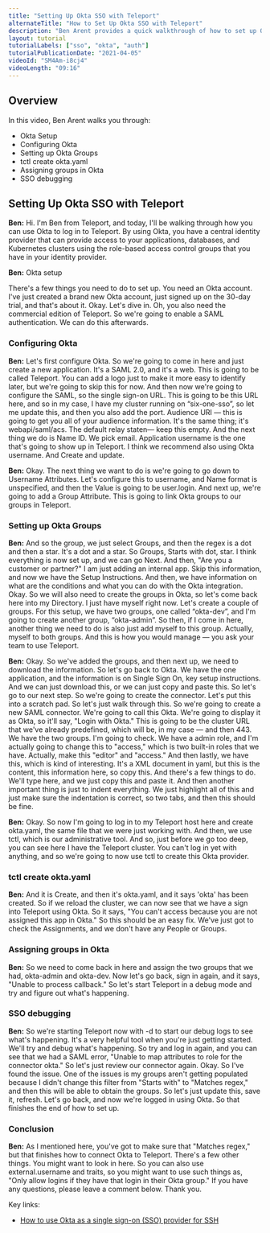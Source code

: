 ```yaml
---
title: "Setting Up Okta SSO with Teleport"
alternateTitle: "How to Set Up Okta SSO with Teleport"
description: "Ben Arent provides a quick walkthrough of how to set up Okta with Teleport."
layout: tutorial
tutorialLabels: ["sso", "okta", "auth"]
tutorialPublicationDate: "2021-04-05"
videoId: "SM4Am-i8cj4"
videoLength: "09:16"
---
```


## Overview

In this video, Ben Arent walks you through:

- Okta Setup
- Configuring Okta
- Setting up Okta Groups
- tctl create okta.yaml
- Assigning groups in Okta
- SSO debugging

## Setting Up Okta SSO with Teleport

**Ben:** Hi. I'm Ben from Teleport, and today, I'll be walking through how you can use Okta to log in to Teleport. By using Okta, you have a central identity provider that can provide access to your applications, databases, and Kubernetes clusters using the role-based access control groups that you have in your identity provider.

**Ben:** Okta setup

There's a few things you need to do to set up. You need an Okta account. I've just created a brand new Okta account, just signed up on the 30-day trial, and that's about it. Okay. Let's dive in. Oh, you also need the commercial edition of Teleport. So we're going to enable a SAML authentication. We can do this afterwards.

### Configuring Okta

**Ben:** Let's first configure Okta. So we're going to come in here and just create a new application. It's a SAML 2.0, and it's a web. This is going to be called Teleport. You can add a logo just to make it more easy to identify later, but we're going to skip this for now. And then now we're going to configure the SAML, so the single sign-on URL. This is going to be this URL here, and so in my case, I have my cluster running on “six-one-sso”, so let me update this, and then you also add the port. Audience URI — this is going to get you all of your audience information. It's the same thing; it's webapi/saml/acs. The default relay staten— keep this empty. And the next thing we do is Name ID. We pick email. Application username is the one that's going to show up in Teleport. I think we recommend also using Okta username. And Create and update.

**Ben:** Okay. The next thing we want to do is we're going to go down to Username Attributes. Let's configure this to username, and Name format is unspecified, and then the Value is going to be user.login. And next up, we're going to add a Group Attribute. This is going to link Okta groups to our groups in Teleport.

### Setting up Okta Groups

**Ben:** And so the group, we just select Groups, and then the regex is a dot and then a star. It's a dot and a star. So Groups, Starts with dot, star. I think everything is now set up, and we can go Next. And then, "Are you a customer or partner?" I am just adding an internal app. Skip this information, and now we have the Setup Instructions. And then, we have information on what are the conditions and what you can do with the Okta integration. Okay. So we will also need to create the groups in Okta, so let's come back here into my Directory. I just have myself right now. Let's create a couple of groups. For this setup, we have two groups, one called “okta-dev”, and I'm going to create another group, “okta-admin”. So then, if I come in here, another thing we need to do is also just add myself to this group. Actually, myself to both groups. And this is how you would manage — you ask your team to use Teleport.

**Ben:** Okay. So we've added the groups, and then next up, we need to download the information. So let's go back to Okta. We have the one application, and the information is on Single Sign On, key setup instructions. And we can just download this, or we can just copy and paste this. So let's go to our next step. So we're going to create the connector. Let's put this into a scratch pad. So let's just walk through this. So we're going to create a new SAML connector. We're going to call this Okta. We're going to display it as Okta, so it'll say, "Login with Okta." This is going to be the cluster URL that we've already predefined, which will be, in my case — and then 443. We have the two groups. I'm going to check. We have a admin role, and I'm actually going to change this to "access," which is two built-in roles that we have. Actually, make this "editor" and "access." And then lastly, we have this, which is kind of interesting. It's a XML document in yaml, but this is the content, this information here, so copy this. And there's a few things to do. We'll type here, and we just copy this and paste it. And then another important thing is just to indent everything. We just highlight all of this and just make sure the indentation is correct, so two tabs, and then this should be fine.

**Ben:** Okay. So now I'm going to log in to my Teleport host here and create okta.yaml, the same file that we were just working with. And then, we use tctl, which is our administrative tool. And so, just before we go too deep, you can see here I have the Teleport cluster. You can't log in yet with anything, and so we're going to now use tctl to create this Okta provider.

### tctl create okta.yaml

**Ben:** And it is Create, and then it's okta.yaml, and it says 'okta' has been created. So if we reload the cluster, we can now see that we have a sign into Teleport using Okta. So it says, "You can't access because you are not assigned this app in Okta." So this should be an easy fix. We've just got to check the Assignments, and we don't have any People or Groups.

### Assigning groups in Okta

**Ben:** So we need to come back in here and assign the two groups that we had, okta-admin and okta-dev. Now let's go back, sign in again, and it says, "Unable to process callback." So let's start Teleport in a debug mode and try and figure out what's happening.

### SSO debugging

**Ben:** So we're starting Teleport now with -d to start our debug logs to see what's happening. It's a very helpful tool when you're just getting started. We'll try and debug what's happening. So try and log in again, and you can see that we had a SAML error, "Unable to map attributes to role for the connector okta." So let's just review our connector again. Okay. So I've found the issue. One of the issues is my groups aren't getting populated because I didn't change this filter from "Starts with" to "Matches regex," and then this will be able to obtain the groups. So let's just update this, save it, refresh. Let's go back, and now we're logged in using Okta. So that finishes the end of how to set up.

### Conclusion

**Ben:** As I mentioned here, you've got to make sure that "Matches regex," but that finishes how to connect Okta to Teleport. There's a few other things. You might want to look in here. So you can also use external.username and traits, so you might want to use such things as, "Only allow logins if they have that login in their Okta group." If you have any questions, please leave a comment below. Thank you.

Key links:

- [How to use Okta as a single sign-on (SSO) provider for SSH](/docs/enterprise/sso/ssh-okta/)
